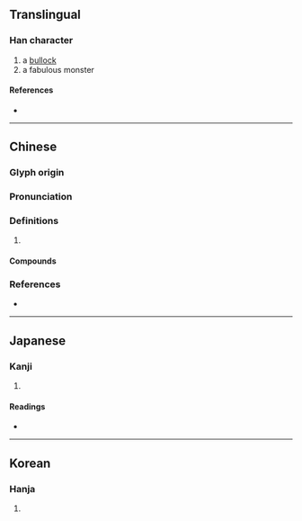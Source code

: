 {{character info/new}}
==Translingual==

===Han character===
{{Han char|rn=93|rad=牛|as=09|sn=13|four=25544|canj=HQNKQ|ids=⿰牜建}}

# a [[bullock]]
# a fabulous monster

====References====
* {{Han ref|kx=0702.190|dkj=20078|dj=1115.240|hdz=31814.130|uh=728D|ud=29325|bh=DEA5|bd=56997}}

----

==Chinese==
{{zh-forms}}

===Glyph origin===
{{Han etym}}

===Pronunciation===
{{zh-pron
|m=jiān,qián
|c=gin1,kin4
|mc=y
|oc=y
|cat=
}}
{{zh-attn-split}}

===Definitions===
{{zh-hanzi}}

# {{rfdef|zh}}

====Compounds====
{{zh-der|犍牛|犍陀羅}}

===References===
* {{R:yue:mfccd}}

----

==Japanese==

===Kanji===
{{ja-kanji|grade=|rs=牛09}}

# {{defn|lang=ja|sort=牛09}}

====Readings====
* {{ja-readings|on=[[けん]] (ken), [[こん]] (kon), [[げん]] (gen)|kun=}}

----

==Korean==

===Hanja===
{{ko-hanja|hangeul=건|eumhun=|rv=geon|mr=kŏn|y=ken}}

# {{defn|lang=ko|sort=牛09}}